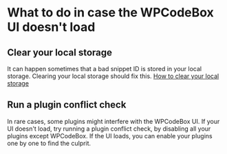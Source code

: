 # What to do in case the WPCodeBox UI doesn't load

## Clear your local storage

It can happen sometimes that a bad snippet ID is stored in your local storage.
Clearing your local storage should fix this. [How to clear your local storage](https://support.conquer.io/hc/en-us/articles/5821475923988-How-to-clear-local-storage-in-Chrome)

## Run a plugin conflict check

In rare cases, some plugins might interfere with the WPCodeBox UI. If your UI doesn't load, try running a plugin conflict check, by disabling all your plugins except WPCodeBox.
If the UI loads, you can enable your plugins one by one to find the culprit.
